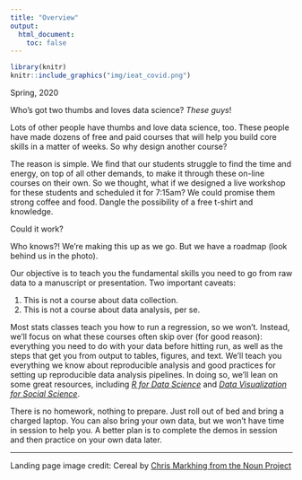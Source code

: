 ```yaml
---
title: "Overview"
output:
  html_document:
    toc: false
---
```


```r
library(knitr)
knitr::include_graphics("img/ieat_covid.png")
```

Spring, 2020

Who's got two thumbs and loves data science? *These guys*!

Lots of other people have thumbs and love data science, too. These people have made dozens of free and paid courses that will help you build core skills in a matter of weeks. So why design another course?

The reason is simple. We find that our students struggle to find the time and energy, on top of all other demands, to make it through these on-line courses on their own. So we thought, what if we designed a live workshop for these students and scheduled it for 7:15am? We could promise them strong coffee and food. Dangle the possibility of a free t-shirt and knowledge.

Could it work?

Who knows?! We're making this up as we go. But we have a roadmap (look behind us in the photo).

Our objective is to teach you the fundamental skills you need to go from raw data to a manuscript or presentation. Two important caveats:

1. This is not a course about data collection. 
2. This is not a course about data analysis, per se.

Most stats classes teach you how to run a regression, so we won't. Instead, we'll focus on what these courses often skip over (for good reason): everything you need to do with your data before hitting run, as well as the steps that get you from output to tables, figures, and text. We'll teach you everything we know about reproducible analysis and good practices for setting up reproducible data analysis pipelines. In doing so, we'll lean on some great resources, including [*R for Data Science*](http://r4ds.had.co.nz/) and [*Data Visualization for Social Science*](https://kieranhealy.org/publications/dataviz/).

There is no homework, nothing to prepare. Just roll out of bed and bring a charged laptop. You can also bring your own data, but we won't have time in session to help you. A better plan is to complete the demos in session and then practice on your own data later.

* * * 

Landing page image credit: Cereal by [Chris Markhing from the Noun Project](https://thenounproject.com/search/?q=cereal%20bowl&i=195379)